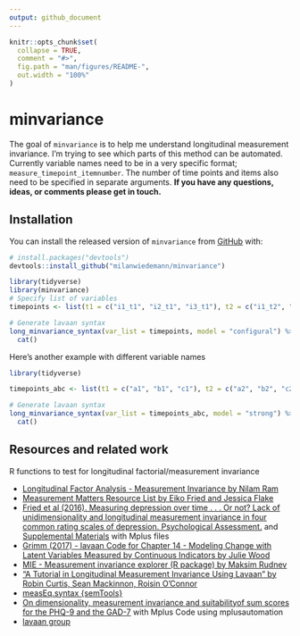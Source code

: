```yaml
---
output: github_document
---
```


<!-- README.md is generated from README.Rmd. Please edit that file -->

```r
knitr::opts_chunk$set(
  collapse = TRUE,
  comment = "#>",
  fig.path = "man/figures/README-",
  out.width = "100%"
)
```

# minvariance

<!-- badges: start -->
<!-- badges: end -->

The goal of `minvariance` is to help me understand longitudinal measurement invariance.
I'm trying to see which parts of this method can be automated.
Currently variable names need to be in a very specific format; `measure_timepoint_itemnumber`.
The number of time points and items also need to be specified in separate arguments.
**If you have any questions, ideas, or comments please get in touch.**

## Installation

You can install the released version of `minvariance` from [GitHub](https://github.com/) with:

``` r
# install.packages("devtools")
devtools::install_github("milanwiedemann/minvariance")
```

```r
library(tidyverse)
library(minvariance)
# Specify list of variables 
timepoints <- list(t1 = c("i1_t1", "i2_t1", "i3_t1"), t2 = c("i1_t2", "i1_t2", "i1_t2"))

# Generate lavaan syntax
long_minvariance_syntax(var_list = timepoints, model = "configural") %>% 
  cat()
```

Here's another example with different variable names

```r
library(tidyverse)

timepoints_abc <- list(t1 = c("a1", "b1", "c1"), t2 = c("a2", "b2", "c2"))

# Generate lavaan syntax
long_minvariance_syntax(var_list = timepoints_abc, model = "strong") %>% 
  cat()

```



## Resources and related work 

R functions to test for longitudinal factorial/measurement invariance 

- [Longitudinal Factor Analysis - Measurement Invariance by Nilam Ram](https://quantdev.ssri.psu.edu/tutorials/intro-basics-longitudinal-measurement-invariance)
- [Measurement Matters Resource List by Eiko Fried and Jessica Flake](https://docs.google.com/document/d/11jyoXtO0m2lUywpC04KjLvI5QcBUY4YtwEvw6cg2cMs)
- [Fried et al (2016). Measuring depression over time . . . Or not? Lack of unidimensionality and longitudinal measurement invariance in four common rating scales of depression. Psychological Assessment.](https://doi.org/10.1037/pas0000275) and [Supplemental Materials](http://supp.apa.org/psycarticles/supplemental/pas0000275/supplementary_materials.zip) with Mplus files
- [Grimm (2017) - lavaan Code for Chapter 14 - Modeling Change with Latent Variables Measured by Continuous Indicators by Julie Wood](https://quantdev.ssri.psu.edu/tutorials/growth-modeling-chapter-14-modeling-change-latent-variables-measured-continuous-indicators)
- [MIE - Measurement invariance explorer (R package) by Maksim Rudnev](https://github.com/MaksimRudnev/MIE.package)
- ["A Tutorial in Longitudinal Measurement Invariance Using Lavaan" by Robin Curtis, Sean Mackinnon, Roisin O'Connor](https://psyarxiv.com/tkzrb/)
- [measEq.syntax {semTools}](https://www.rdocumentation.org/packages/semTools/versions/0.5-2/topics/measEq.syntax)
- [On dimensionality, measurement invariance and suitabilityof sum scores for the PHQ-9 and the GAD-7](https://osf.io/arufy/) with Mplus Code using mplusautomation
- [lavaan group](https://groups.google.com/forum/#!topic/lavaan/nfdatPgLLhc)

